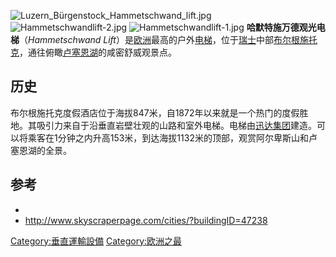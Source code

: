 [[File:Luzern_Bürgenstock_Hammetschwand_lift.jpg|thumb]]
[[Image:Hammetschwandlift-2.jpg|thumb]]
[[Image:Hammetschwandlift-1.jpg|thumb]]
'''哈默特施万德观光电梯'''（''Hammetschwand Lift''）是[[欧洲|欧洲]]最高的户外[[电梯|电梯]]，位于[[瑞士|瑞士]]中部[[布尔根施托克|布尔根施托克]]，通往俯瞰[[卢塞恩湖|卢塞恩湖]]的咸密舒威观景点。

==历史==
布尔根施托克度假酒店位于海拔847米，自1872年以来就是一个热门的度假胜地。其吸引力来自于沿垂直岩壁壮观的山路和室外电梯。电梯由[[迅达集团|迅达集团]]建造。可以将乘客在1分钟之内升高153米，到达海拔1132米的顶部，观赏阿尔卑斯山和卢塞恩湖的全景。

==参考==
* {{Structurae|id=s0020402|title=Hammetschwand Elevator}}
* http://www.skyscraperpage.com/cities/?buildingID=47238{{Wayback|url=http://www.skyscraperpage.com/cities/?buildingID=47238 |date=20160303200135 }}
{{coord|47|00|04|N|8|23|47|E|region:CH-LU_type:landmark|display=title}}
[[Category:垂直運輸設備|Category:垂直運輸設備]]
[[Category:欧洲之最|Category:欧洲之最]]